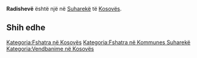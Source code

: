 {{Fshat në 
 | Emri                = Radishevë
 | EmriAlt                = 
 | NAME_SHORT_FORM=      
 | NAME_GENERIC=      
 | NAME_SORT_NAME_RO=      RADISHEVE
 | FULL_NAME_RO = Radishevë
 | FULL_NAME_ND_RO=Radisheve
 | SORT_NAME_RG=RADISHEVE
 | FULL_NAME_RG=Radishevë
 | FULL_NAME_ND_RG=Radisheve
 | SRP_NAME_SHORT_FORM=      
 | SRP_NAME_GENERIC=      
 | SRP_NAME_SORT_NAME_RO=      
 | SRP_FULL_NAME_RO = 
 | SRP_FULL_NAME_ND_RO=
 | SRP_SORT_NAME_RG=
 | SRP_FULL_NAME_RG=
 | SRP_FULL_NAME_ND_RG=
 | Emri (Rasa dhanore) = 
 | Figura              = 
 | Shteti              = Kosovo
 | Komuna              = Suharekë
 | Kodi postar         = 
 | Sipërfaqja          = 

 | Popullsia           = 

 | Regj. i popullsisë  = 
 | Dend. e popullsisë  = 
 | Faqja zyrtare       = 
 <!--- Koordinatat ----> 
 | Gjerësia            = 42.826667
 | Gjatësia            = 20.696111
 | Lartësia            = 
}}
'''Radishevë''' është një [[]] në [[Suharekë]] të [[Kosovës]].

<!-- == Gjeografia == -->
<!-- == Historia == -->
<!-- == Demografia == -->
== Shih edhe ==
{{Komuna Suharekë}}
{{Kosovo-Administrata-Cung}}

[[Kategoria:Fshatra në Kosovës]]
[[Kategoria:Fshatra në Kommunes Suharekë]]
[[Kategoria:Vendbanime në Kosovës]]